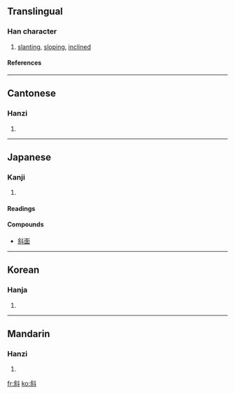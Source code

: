 ==Translingual==
===Han character===
{{Han char|rn=68|rad=斗|as=07|sn=11|four=8490<sub>0</sub>|canj=人木卜十 (ODYJ)}}
# [[slanting]], [[sloping]], [[inclined]]
====References====
{{Han ref|kx=0478.150|dkj=13509|dj=0836.180|hdz=32253.090|uh=659C|ud=26012|bh=B1D7|bd=45527}}

----
==Cantonese==
===Hanzi===
{{yue-hanzi|jyut=|y=che4}}
# {{defn|Cantonese}}

----
==Japanese==
===Kanji===
{{ja-kanji|grade=c|rs=斗07}}
# {{defn|Japanese}} 
====Readings====
{{ja-readings|on=[[しゃ]] (sha)|kun=[[ななめ]] (naname)}}

====Compounds====
* [[斜面]]

----
==Korean==
===Hanja===
{{ko-hanja|hangeul=[[사]], [[야]]|eumhun=|rv=sa, ya|mr=sa, ya|y=sa, ya}}
# {{defn|Korean}}

----
==Mandarin==
===Hanzi===
{{cmn-hanzi|pin=[[xié]] (xie2)|wg=hsieh<sup>2</sup>}}
# {{defn|Mandarin}}

[[fr:斜]]
[[ko:斜]]